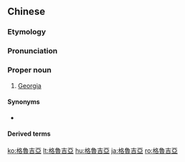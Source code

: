 {{also|格鲁吉亚}}
==Chinese==
{{zh-forms|s=格鲁吉亚|gloss=-}}

===Etymology===
{{bor|zh|ru|Гру́зия}}

===Pronunciation===
{{zh-pron
|m=Gélǔjíyà
|c=gaak3 lou5 gat1 aa3
|mn=qz:Kiak-ló͘-kiat-a/xm:Kek-ló͘-kiat-a/zz:Kek-ló͘-kit-a
|cat=pn
}}

===Proper noun===
{{zh-proper noun}}

# {{lb|zh|Mainland China}} [[Georgia]] {{gloss|country}}

====Synonyms====
* {{qualifier|Taiwan}} {{zh-l|喬治亞}}

====Derived terms====
{{zh-der|格魯吉亞語}}

{{zh-cat|Georgia|Countries of Asia|Countries of Europe}}

[[ko:格魯吉亞]]
[[lt:格魯吉亞]]
[[hu:格魯吉亞]]
[[ja:格魯吉亞]]
[[ro:格魯吉亞]]